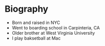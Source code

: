 Biography
===============================================
- Born and raised in NYC
- Went to boarding school in Carpinteria, CA
- Older brother at West Virginia University
- I play baksetball at Mac
